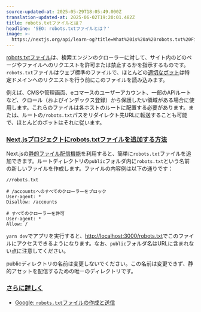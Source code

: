 ```yaml
---
source-updated-at: 2025-05-29T18:05:49.000Z
translation-updated-at: 2025-06-02T19:20:01.482Z
title: robots.txtファイルとは？
headline: 'SEO: robots.txtファイルとは？'
image: >-
  https://nextjs.org/api/learn-og?title=What%20is%20a%20robots.txt%20File?&amp;chapter=6
---
```


[robots.txtファイル](https://developers.google.com/search/docs/advanced/robots/intro)は、検索エンジンのクローラーに対して、サイト内のどのページやファイルへのリクエストを許可または禁止するかを指示するものです。`robots.txt`ファイルはウェブ標準のファイルで、ほとんどの[適切なボット](https://www.cloudflare.com/learning/bots/how-to-manage-good-bots)は特定ドメインへのリクエストを行う前にこのファイルを読み込みます。

例えば、CMSや管理画面、eコマースのユーザーアカウント、一部のAPIルートなど、クロール（およびインデックス登録）から保護したい領域がある場合に使用します。これらのファイルは各ホストのルートに配置する必要があります。または、ルートの`/robots.txt`パスをリダイレクト先URLに転送することも可能で、ほとんどのボットはそれに従います。

### [Next.jsプロジェクトにrobots.txtファイルを追加する方法](#how-to-add-a-robotstxt-file-to-a-nextjs-project)

Next.jsの[静的ファイル配信機能](/docs/basic-features/static-file-serving)を利用すると、簡単に`robots.txt`ファイルを追加できます。ルートディレクトリの`public`フォルダ内に`robots.txt`という名前の新しいファイルを作成します。ファイルの内容例は以下の通りです：

```
//robots.txt
 
# /accountsへのすべてのクローラーをブロック
User-agent: *
Disallow: /accounts
 
# すべてのクローラーを許可
User-agent: *
Allow: /
```

`yarn dev`でアプリを実行すると、[http://localhost:3000/robots.txt](http://localhost:3000/robots.txt)でこのファイルにアクセスできるようになります。なお、`public`フォルダ名はURLに含まれない点に注意してください。

publicディレクトリの名前は変更しないでください。この名前は変更できず、静的アセットを配信するための唯一のディレクトリです。

### [さらに詳しく](#further-reading)

*   [Google: `robots.txt`ファイルの作成と送信](https://developers.google.com/search/docs/advanced/robots/create-robots-txt)